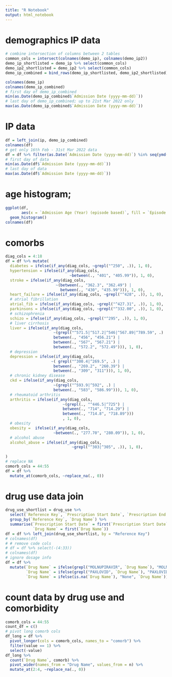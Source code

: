 ```yaml
---
title: "R Notebook"
output: html_notebook
---
```


# demographics IP data

```r
# combine intersection of columns between 2 tables
common_cols = intersect(colnames(demo_ip), colnames(demo_ip2))
demo_ip_shortlisted = demo_ip %>% select(common_cols)
demo_ip2_shortlisted = demo_ip2 %>% select(common_cols)
demo_ip_combined = bind_rows(demo_ip_shortlisted, demo_ip2_shortlisted)

colnames(demo_ip)
colnames(demo_ip_combined)
# first day of demo_ip_combined
min(as.Date(demo_ip_combined$`Admission Date (yyyy-mm-dd)`))
# last day of demo_ip_combined; up to 21st Mar 2022 only
max(as.Date(demo_ip_combined$`Admission Date (yyyy-mm-dd)`))
```

# IP data

```r
df = left_join(ip, demo_ip_combined)
colnames(df)
# get only 16th Feb - 31st Mar 2022 data
df = df %>% filter(as.Date(`Admission Date (yyyy-mm-dd)`) %in% seq(ymd('2022-02-16'),ymd('2022-03-21'),by='days'))
# first day of data
min(as.Date(df$`Admission Date (yyyy-mm-dd)`))
# last day of data
max(as.Date(df$`Admission Date (yyyy-mm-dd)`))
```

# age histogram; 

```r
ggplot(df,
       aes(x = `Admission Age (Year) (episode based)`, fill = `Episode Death (Y/N)`)) + 
  geom_histogram()
colnames(df)
```

# comorbs

```r
diag_cols = 4:18
df = df %>% mutate(
  diabetes = ifelse(if_any(diag_cols, ~grepl("^250", .)), 1, 0),
  hypertension = ifelse(if_any(diag_cols, 
                            ~between(., "401", "405.99")), 1, 0),
  stroke = ifelse(if_any(diag_cols, 
                      ~(between(., "362.3", "362.49") |
                        between(., "430", "435.99"))), 1, 0),
  heart_failure = ifelse(if_any(diag_cols, ~grepl("^428", .)), 1, 0),
  # atrial fibrillation
  atrial_fib = ifelse(if_any(diag_cols, ~grepl("^427.31", .)), 1, 0),
  parkinsons = ifelse(if_any(diag_cols, ~grepl("^332.00", .)), 1, 0),
  # schizophrenia
  schizo = ifelse(if_any(diag_cols, ~grepl("^295", .)), 1, 0),
  # liver cirrhosis
  liver = ifelse(if_any(diag_cols, 
                     ~(grepl("^571.5|^517.2|^546|^567.89|^789.59", .) |
                     between(., "456", "456.21") |
                     between(., "567", "567.21") |
                     between(., "572.2", "572.49"))), 1, 0),
  # depression
  depression = ifelse(if_any(diag_cols, 
                    ~( grepl("^300.4|^269.5", .) |
                     between(., "269.2", "260.39") |
                     between(., "309", "311"))), 1, 0),
  # chronic kidney disease
  ckd = ifelse(if_any(diag_cols, 
                     ~(grepl("^593.9|^592", .) |
                     between(., "583", "586.99"))), 1, 0),
  # rheumatoid arthritis
  arthritis = ifelse(if_any(diag_cols, 
                         ~(grepl(., "^446.5|^725") |
                         between(., "714", "714.29") |
                         between(., "714.8", "718.89")))
                         , 1, 0),
  # obesity
  obesity =  ifelse(if_any(diag_cols, 
                     ~between(., "277.70", "280.09")), 1, 0),
  # alcohol abuse
  alcohol_abuse = ifelse(if_any(diag_cols, 
                             ~grepl("^303|^305", .)), 1, 0),
  
)
# replace NA
comorb_cols = 44:55
df = df %>% 
  mutate_at(comorb_cols, ~replace_na(., 0))

```

# drug use data join

```r
drug_use_shortlist = drug_use %>% 
  select(`Reference Key`, `Prescription Start Date`, `Prescription End Date`, `Drug Name`) %>%
  group_by(`Reference Key`, `Drug Name`) %>%
  summarise(`Prescription Start Date` = first(`Prescription Start Date`),
            `Drug Name` = first(`Drug Name`))
df = df %>% left_join(drug_use_shortlist, by = "Reference Key")
# colnames(df)
# # remove code cols
# df = df %>% select(-(4:33))
# colnames(df)
# ignore dosage info
df = df %>%
  mutate(`Drug Name` = ifelse(grepl("MOLNUPIRAVIR", `Drug Name`), "MOLNUPIRAVIR", `Drug Name`),
         `Drug Name` = ifelse(grepl("PAXLOVID", `Drug Name`), "PAXLOVID", `Drug Name`),
         `Drug Name` = ifelse(is.na(`Drug Name`), "None", `Drug Name`))
```

# count data by drug use and comorbidity

```r
comorb_cols = 44:55
count_df = c()
# pivot long comorb cols
df_long = df %>% 
  pivot_longer(cols = comorb_cols, names_to = "comorb") %>%
  filter(value == 1) %>% 
  select(-value)
df_long %>% 
  count(`Drug Name`, comorb) %>% 
  pivot_wider(names_from = "Drug Name", values_from = n) %>% 
  mutate_at(2:4, ~replace_na(., 0))
  

```

